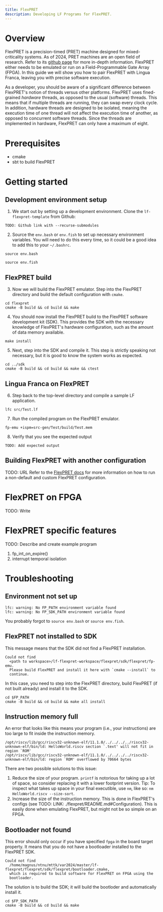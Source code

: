 ```yaml
---
title: FlexPRET
description: Developing LF Programs for FlexPRET.
---
```

# Overview

FlexPRET is a precision-timed (PRET) machine designed for mixed-criticality 
systems. As of 2024, PRET machines are an open field of research. Refer to its
[github page](https://github.com/pretis/flexpret) for more in-depth information.
FlexPRET either needs to be emulated or run on a Field-Programmable Gate Array 
(FPGA). In this guide we will show you how to pair FlexPRET with Lingua Franca,
leaving you with precise software execution.

As a developer, you should be aware of a significant difference between FlexPRET's
notion of threads versus other platforms. FlexPRET uses fined-grained *hardware* 
threads, as opposed to the usual (software) threads. This means that if multiple 
threads are running, they can swap every clock cycle. In addition, hardware
threads are designed to be isolated, meaning the execution time of one thread
will not affect the execution time of another, as opposed to concurrent software
threads. Since the threads are implemented in hardware, FlexPRET can only have
a maximum of eight.

# Prerequisites

- cmake
- sbt to build FlexPRET

# Getting started

## Development environment setup

1. We start out by setting up a development environment. Clone the 
`lf-flexpret-template` from Github:
```
TODO: Github link with --recurse-submodules
```
2. Source the `env.bash` or `env.fish` to set up necessary environment variables. You will need to do this every time, so it could be a good idea to add this to your `~/.bashrc`.
```
source env.bash
```
```
source env.fish
```

## FlexPRET build

3. Now we will build the FlexPRET emulator. Step into the FlexPRET directory and build the default configuration with `cmake`.
```
cd flexpret
cmake -B build && cd build && make
```

4. You should now install the FlexPRET build to the FlexPRET software development kit (SDK). This provides the SDK with the necessary knowledge of FlexPRET's hardware configuration, such as the amount of data memory available.
```
make install
```

5. Next, step into the SDK and compile it. This step is strictly speaking not necessary, but it is good to know the system works as expected.
```
cd ../sdk
cmake -B build && cd build && make && ctest
```

## Lingua Franca on FlexPRET

6. Step back to the top-level directory and compile a sample LF application.
```
lfc src/Test.lf
```

7. Run the compiled program on the FlexPRET emulator.
```
fp-emu +ispm=src-gen/Test/build/Test.mem
```

8. Verify that you see the expected output
```
TODO: Add expected output
```

## Building FlexPRET with another configuration

TODO: URL
Refer to the [FlexPRET docs](./flexpret/README.md#Configuration) for more information on how to run a non-default and custom FlexPRET configuration.

# FlexPRET on FPGA

TODO: Write

# FlexPRET specific features


TODO: Describe and create example program
1. fp_int_on_expire()
2. interrupt temporal isolation



# Troubleshooting

## Environment not set up

```
lfc: warning: No FP_PATH environment variable found
lfc: warning: No FP_SDK_PATH environment variable found
```

You probably forgot to `source env.bash` or `source env.fish`.

## FlexPRET not installed to SDK

This message means that the SDK did not find a FlexPRET installation.

```
Could not find
  <path to workspace>/lf-flexpret-workspace/flexpret/sdk/flexpret/fp-emu.
  Please build FlexPRET and install it here with `cmake --install` to
  continue.
```

In this case, you need to step into the FlexPRET directory, build FlexPRET (if
not built already) and install it to the SDK.

```
cd $FP_PATH
cmake -B build && cd build && make all install
```

## Instruction memory full

An error that looks like this means your program (i.e., your instructions) are 
too large to fit inside the instruction memory.

```
/opt/riscv/lib/gcc/riscv32-unknown-elf/11.1.0/../../../../riscv32-unknown-elf/bin/ld: HelloWorld.riscv section `.text' will not fit in region `ROM'
/opt/riscv/lib/gcc/riscv32-unknown-elf/11.1.0/../../../../riscv32-unknown-elf/bin/ld: region `ROM' overflowed by 70664 bytes
```

There are two possible solutions to this issue:
1. Reduce the size of your program. `printf` is notorious for taking up a lot of
space, so consider replacing it with a lower footprint version. Tip: To inspect
what takes up space in your final executible, use `nm`, like so:
`nm HelloWorld.riscv --size-sort`.
2. Increase the size of the instruction memory. This is done in FlexPRET's
configs (see TODO: LINK: ./flexpret/README.md#Configuration). This is easily
done when emulating FlexPRET, but might not be so simple on an FPGA.

## Bootloader not found

This error should only occur if you have specified `fpga` in the board target
property. It means that you do not have a bootloader installed to the FlexPRET
SDK. 

```
Could not find
  /home/magnus/ntnu/mttk/var2024/master/lf-flexpret/flexpret/sdk/flexpret/bootloader.cmake,
  which is required to build software for FlexPRET on FPGA using the
  bootloader.
```

The solution is to build the SDK; it will build the bootloder and automatically
install it.

```
cd $FP_SDK_PATH
cmake -B build && cd build && make
```
